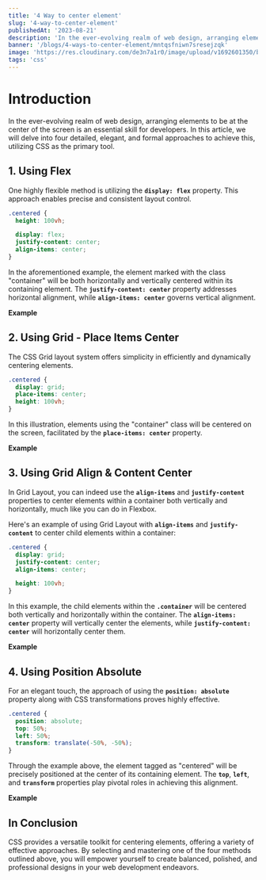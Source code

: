 ```yaml
---
title: '4 Way to center element'
slug: '4-way-to-center-element'
publishedAt: '2023-08-21'
description: 'In the ever-evolving realm of web design, arranging elements to be at the center of the screen is an essential skill for developers.'
banner: '/blogs/4-ways-to-center-element/mntqsfniwn7sresejzqk'
image: 'https://res.cloudinary.com/de3n7a1r0/image/upload/v1692601350/blogs/4-ways-to-center-element/mntqsfniwn7sresejzqk.jpg'
tags: 'css'
---
```


# Introduction

In the ever-evolving realm of web design, arranging elements to be at the center of the screen is an essential skill for developers. In this article, we will delve into four detailed, elegant, and formal approaches to achieve this, utilizing CSS as the primary tool.

## 1. Using Flex

One highly flexible method is utilizing the **`display: flex`** property. This approach enables precise and consistent layout control.

```css
.centered {
  height: 100vh;

  display: flex;
  justify-content: center;
  align-items: center;
}
```

In the aforementioned example, the element marked with the class "container" will be both horizontally and vertically centered within its containing element. The **`justify-content: center`** property addresses horizontal alignment, while **`align-items: center`** governs vertical alignment.

**Example**

<CloudinaryImg
  mdx
  className="!mb-0 not-prose"
  publicId="/blogs/4-ways-to-center-element/iuolhwvnnafl3fd2wvy5"
  alt="landing-page"
  width={800}
  height={500}
/>

## 2. Using Grid - Place Items Center

The CSS Grid layout system offers simplicity in efficiently and dynamically centering elements.

```css
.centered {
  display: grid;
  place-items: center;
  height: 100vh;
}
```

In this illustration, elements using the "container" class will be centered on the screen, facilitated by the **`place-items: center`** property.

**Example**

<CloudinaryImg
  mdx
  className="!mb-0 not-prose"
  publicId="/blogs/4-ways-to-center-element/nrajceqhwce7xtgynn3o"
  alt="landing-page"
  width={800}
  height={500}
/>

## 3. Using Grid Align & Content Center

In Grid Layout, you can indeed use the **`align-items`** and **`justify-content`** properties to center elements within a container both vertically and horizontally, much like you can do in Flexbox.

Here's an example of using Grid Layout with **`align-items`** and **`justify-content`** to center child elements within a container:

```css
.centered {
  display: grid;
  justify-content: center;
  align-items: center;

  height: 100vh;
}
```

In this example, the child elements within the **`.container`** will be centered both vertically and horizontally within the container. The **`align-items: center`** property will vertically center the elements, while **`justify-content: center`** will horizontally center them.

**Example**

<CloudinaryImg
  mdx
  className="!mb-0 not-prose"
  publicId="/blogs/4-ways-to-center-element/cliuda4zieq1dq0cxjog"
  alt="landing-page"
  width={800}
  height={500}
/>

## 4. Using Position Absolute

For an elegant touch, the approach of using the **`position: absolute`** property along with CSS transformations proves highly effective.

```css
.centered {
  position: absolute;
  top: 50%;
  left: 50%;
  transform: translate(-50%, -50%);
}
```

Through the example above, the element tagged as "centered" will be precisely positioned at the center of its containing element. The **`top`**, **`left`**, and **`transform`** properties play pivotal roles in achieving this alignment.

**Example**

<CloudinaryImg
  mdx
  className="!mb-0 not-prose"
  publicId="/blogs/4-ways-to-center-element/aocmodp0dvtvjqja1x0v"
  alt="landing-page"
  width={800}
  height={500}
/>

## **In Conclusion**

CSS provides a versatile toolkit for centering elements, offering a variety of effective approaches. By selecting and mastering one of the four methods outlined above, you will empower yourself to create balanced, polished, and professional designs in your web development endeavors.
